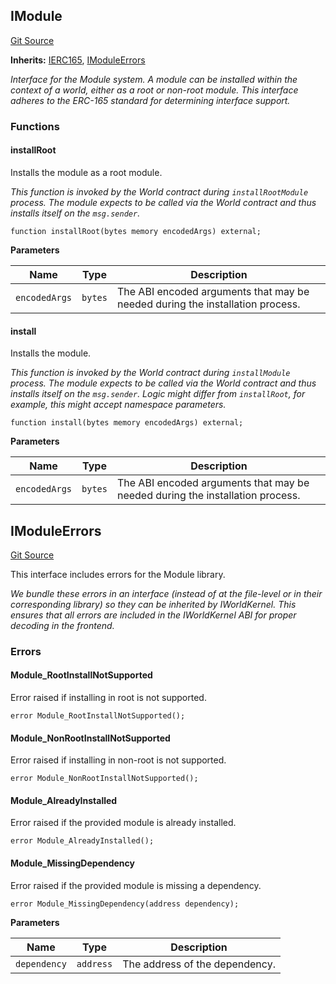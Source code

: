 [//]: # "This file is autogenerated, do not change manually"

## IModule

[Git Source](https://github.com/roaminro/mud/blob/b7c35971bb3bc196698f074042626c090d66405b/src/IModule.sol)

**Inherits:**
[IERC165](/world/reference/internal/erc165-external#ierc165), [IModuleErrors](/world/reference/module-external#imoduleerrors)

_Interface for the Module system.
A module can be installed within the context of a world, either as a root or non-root module.
This interface adheres to the ERC-165 standard for determining interface support._

### Functions

#### installRoot

Installs the module as a root module.

_This function is invoked by the World contract during `installRootModule` process.
The module expects to be called via the World contract and thus installs itself on the `msg.sender`._

```solidity
function installRoot(bytes memory encodedArgs) external;
```

**Parameters**

| Name          | Type    | Description                                                                   |
| ------------- | ------- | ----------------------------------------------------------------------------- |
| `encodedArgs` | `bytes` | The ABI encoded arguments that may be needed during the installation process. |

#### install

Installs the module.

_This function is invoked by the World contract during `installModule` process.
The module expects to be called via the World contract and thus installs itself on the `msg.sender`.
Logic might differ from `installRoot`, for example, this might accept namespace parameters._

```solidity
function install(bytes memory encodedArgs) external;
```

**Parameters**

| Name          | Type    | Description                                                                   |
| ------------- | ------- | ----------------------------------------------------------------------------- |
| `encodedArgs` | `bytes` | The ABI encoded arguments that may be needed during the installation process. |

## IModuleErrors

[Git Source](https://github.com/roaminro/mud/blob/b7c35971bb3bc196698f074042626c090d66405b/src/IModuleErrors.sol)

This interface includes errors for the Module library.

_We bundle these errors in an interface (instead of at the file-level or in their corresponding library) so they can be inherited by IWorldKernel.
This ensures that all errors are included in the IWorldKernel ABI for proper decoding in the frontend._

### Errors

#### Module_RootInstallNotSupported

Error raised if installing in root is not supported.

```solidity
error Module_RootInstallNotSupported();
```

#### Module_NonRootInstallNotSupported

Error raised if installing in non-root is not supported.

```solidity
error Module_NonRootInstallNotSupported();
```

#### Module_AlreadyInstalled

Error raised if the provided module is already installed.

```solidity
error Module_AlreadyInstalled();
```

#### Module_MissingDependency

Error raised if the provided module is missing a dependency.

```solidity
error Module_MissingDependency(address dependency);
```

**Parameters**

| Name         | Type      | Description                    |
| ------------ | --------- | ------------------------------ |
| `dependency` | `address` | The address of the dependency. |
